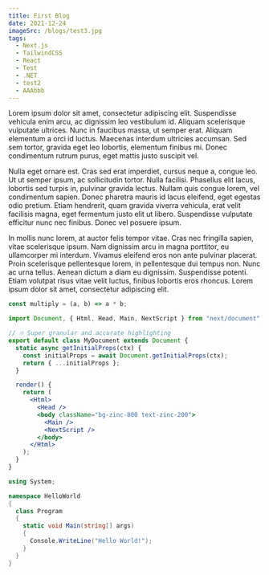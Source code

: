 ```yaml
---
title: First Blog
date: 2021-12-24
imageSrc: /blogs/test3.jpg
tags:
  - Next.js
  - TailwindCSS
  - React
  - Test
  - .NET
  - test2
  - AAAbbb
---
```


Lorem ipsum dolor sit amet, consectetur adipiscing elit. Suspendisse vehicula enim arcu, ac dignissim leo vestibulum id. Aliquam scelerisque vulputate ultrices. Nunc in faucibus massa, ut semper erat. Aliquam elementum a orci id luctus. Maecenas interdum ultricies accumsan. Sed sem tortor, gravida eget leo lobortis, elementum finibus mi. Donec condimentum rutrum purus, eget mattis justo suscipit vel.

Nulla eget ornare est. Cras sed erat imperdiet, cursus neque a, congue leo. Ut ut semper ipsum, ac sollicitudin tortor. Nulla facilisi. Phasellus elit lacus, lobortis sed turpis in, pulvinar gravida lectus. Nullam quis congue lorem, vel condimentum sapien. Donec pharetra mauris id lacus eleifend, eget egestas odio pretium. Etiam hendrerit, quam gravida viverra vehicula, erat velit facilisis magna, eget fermentum justo elit ut libero. Suspendisse vulputate efficitur nunc nec finibus. Donec vel posuere ipsum.

In mollis nunc lorem, at auctor felis tempor vitae.
Cras nec fringilla sapien, vitae scelerisque ipsum.
Nam dignissim arcu in magna porttitor, eu ullamcorper mi interdum. Vivamus eleifend eros non ante pulvinar placerat. Proin scelerisque pellentesque lorem, in pellentesque dui tempus non. Nunc ac urna tellus. Aenean dictum a diam eu dignissim. Suspendisse potenti. Etiam volutpat risus vitae velit luctus, finibus lobortis eros rhoncus. Lorem ipsum dolor sit amet, consectetur adipiscing elit.

```js
const multiply = (a, b) => a * b;
```

```jsx
import Document, { Html, Head, Main, NextScript } from "next/document";

// 🔥 Super granular and accurate highlighting
export default class MyDocument extends Document {
  static async getInitialProps(ctx) {
    const initialProps = await Document.getInitialProps(ctx);
    return { ...initialProps };
  }

  render() {
    return (
      <Html>
        <Head />
        <body className="bg-zinc-800 text-zinc-200">
          <Main />
          <NextScript />
        </body>
      </Html>
    );
  }
}
```

```csharp
using System;

namespace HelloWorld
{
  class Program
  {
    static void Main(string[] args)
    {
      Console.WriteLine("Hello World!");
    }
  }
}
```
